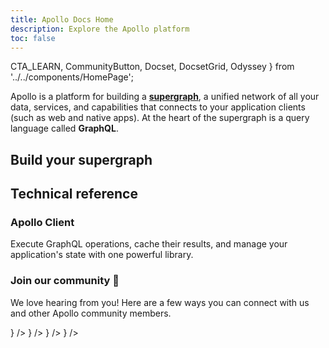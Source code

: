 ```yaml
---
title: Apollo Docs Home
description: Explore the Apollo platform
toc: false
---
```


  CTA_LEARN,
  CommunityButton,
  Docset,
  DocsetGrid,
  Odyssey
} from '../../components/HomePage';

Apollo is a platform for building a [**supergraph**](./intro/platform/), a unified network of all your data, services, and capabilities that connects to your application clients (such as web and native apps). At the heart of the supergraph is a query language called **GraphQL**.

<Odyssey />

## Build your supergraph

<DocsetGrid>
  <Docset
    icon={DOCSET_ICONS.graphos}
    title="GraphOS"
    description="Build your supergraph with your team, evolve it safely, and keep it running smoothly."
    path="/graphos"
    cta={CTA_LEARN}
  />
  <Docset
    icon={DOCSET_ICONS.federation}
    title="Apollo Federation"
    description="Implement a single, unified supergraph that combines multiple GraphQL APIs."
    path="/federation"
    cta={CTA_LEARN}
  />
</DocsetGrid>

## Technical reference

<DocsetGrid>
  <Docset
    icon={DOCSET_ICONS['apollo-server']}
    title="Apollo Server"
    description="Configure a production-ready GraphQL server to fetch and combine data from multiple sources."
    path="/apollo-server"
  />
  <Docset
    icon={DOCSET_ICONS.router}
    title="Apollo Router"
    description="A configurable, high-performance graph router for a federated supergraph."
    path="/router"
  />
  <Docset
    icon={DOCSET_ICONS.rover}
    title="Rover CLI"
    description="Manage your graphs and schemas from the command line."
    path="/rover"
  />
</DocsetGrid>

### Apollo Client

Execute GraphQL operations, cache their results, and manage your application's state with one powerful library.

<DocsetGrid>
  <Docset icon={DOCSET_ICONS['apollo-client']} title="React" path="/react" />
  <Docset icon={DOCSET_ICONS['apollo-ios']} title="iOS" path="/ios" />
  <Docset icon={DOCSET_ICONS['apollo-kotlin']} title="Kotlin" path="/kotlin" />
</DocsetGrid>

<VStack pt="4" spacing="4" textAlign="center" maxW="md" mx="auto">

### Join our community 💬

We love hearing from you! Here are a few ways you can connect with us and other Apollo community members.

<ButtonGroup variant="ghost">
  <CommunityButton
    href="https://github.com/apollographql"
    icon={<SiGithub />}
  />
  <CommunityButton
    href="https://youtube.com/apollographql"
    icon={<SiYoutube />}
  />
  <CommunityButton
    href="https://community.apollographql.com"
    icon={<SiDiscourse />}
  />
  <CommunityButton
    href="https://twitter.com/apollographql"
    icon={<SiTwitter />}
  />
</ButtonGroup>

</VStack>
